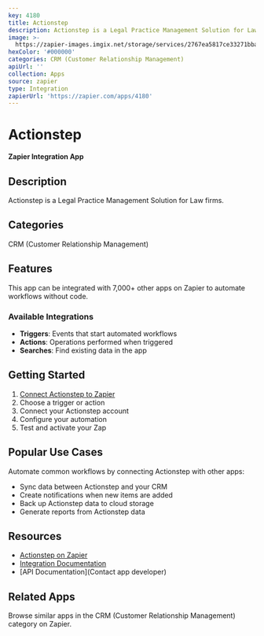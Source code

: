 ```yaml
---
key: 4180
title: Actionstep
description: Actionstep is a Legal Practice Management Solution for Law firms.
image: >-
  https://zapier-images.imgix.net/storage/services/2767ea5817ce33271bbace3d3454c560.png?auto=format%2Ccompress&ixlib=python-3.0.0&q=50
hexColor: '#000000'
categories: CRM (Customer Relationship Management)
apiUrl: ''
collection: Apps
source: zapier
type: Integration
zapierUrl: 'https://zapier.com/apps/4180'
---
```

# Actionstep

**Zapier Integration App**

## Description

Actionstep is a Legal Practice Management Solution for Law firms.

## Categories

CRM (Customer Relationship Management)

## Features

This app can be integrated with 7,000+ other apps on Zapier to automate workflows without code.

### Available Integrations

- **Triggers**: Events that start automated workflows
- **Actions**: Operations performed when triggered
- **Searches**: Find existing data in the app

## Getting Started

1. [Connect Actionstep to Zapier](https://zapier.com/apps/4180)
2. Choose a trigger or action
3. Connect your Actionstep account
4. Configure your automation
5. Test and activate your Zap

## Popular Use Cases

Automate common workflows by connecting Actionstep with other apps:

- Sync data between Actionstep and your CRM
- Create notifications when new items are added
- Back up Actionstep data to cloud storage
- Generate reports from Actionstep data

## Resources

- [Actionstep on Zapier](https://zapier.com/apps/4180)
- [Integration Documentation](https://zapier.com/apps/4180/integrations)
- [API Documentation](Contact app developer)

## Related Apps

Browse similar apps in the CRM (Customer Relationship Management) category on Zapier.
